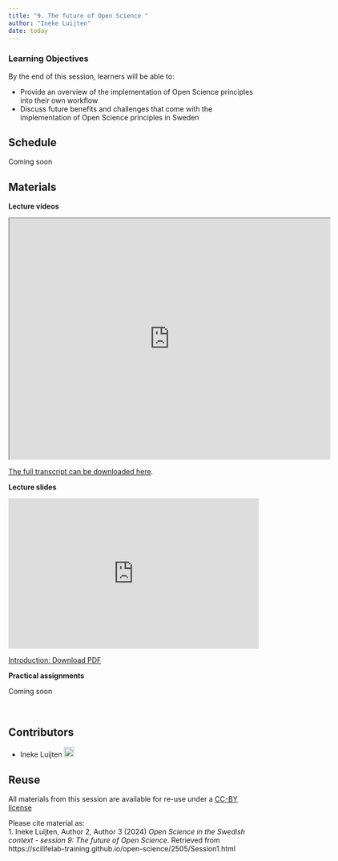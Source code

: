 ```yaml
---
title: "9. The future of Open Science "
author: "Ineke Luijten"
date: today
---
```


::: {.callout-tip}
### Learning Objectives

By the end of this session, learners will be able to:

- Provide an overview of the implementation of Open Science principles into their own workflow
- Discuss future benefits and challenges that come with the implementation of Open Science principles in Sweden

:::



## Schedule  

Coming soon   

## Materials

**Lecture videos**

<iframe src="https://drive.google.com/file/d/10efsWi_hmApwZ9j79fmFt4JRxEogQ4y3/preview" width="640" height="480" allow="autoplay"></iframe>

[The full transcript can be downloaded here](https://drive.google.com/file/d/1gBhJ3rPYa0pFCa67XO4rGs7DfmDzTF1T/view).


**Lecture slides**  

<iframe style="border: none;" title="Iframe Example" src="https://docs.google.com/presentation/d/e/2PACX-1vSBZ-tu_mbITrPtmyg06sAx47DQFWJPlYcGpjJW0s4_WiChEXKCSrOmI_PMCGH_OwVsDZ1JN7lM2ntp/embed?start=false&loop=false&delayms=3000" width="500" height="300" data-mce-fragment="1"></iframe>


<a class="inline_disabled" href="https://docs.google.com/presentation/d/1yjazFiQZFZclHkeI_8rW-JON35IiXqyk/export/pdf" target="_blank" rel="noopener">Introduction: Download PDF</a>


**Practical assignments**  

Coming soon  
  
 
<br>


## Contributors

- Ineke Luijten <a href="https://orcid.org/0000-0001-5768-275X" rel="orcid"><img src="img/ORCID_Logomark.png" alt="" width="20" height="20"/></a>


## Reuse  

All materials from this session are available for re-use under a [CC-BY license](https://creativecommons.org/licenses/by/4.0/)

Please cite material as:  
1. Ineke Luijten, Author 2, Author 3 (2024) *Open Science in the Swedish context - session 9: The future of Open Science*. Retrieved from https://scilifelab-training.github.io/open-science/2505/Session1.html   




